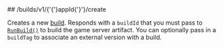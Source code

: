 
<MethodPill method="post" />
## /builds/v1/{'{'}appId{'}'}/create

Creates a new [build](https://hathora.dev/docs/concepts/hathora-entities#build). Responds with a `buildId` that you must pass to [`RunBuild()`](https://hathora.dev/api#tag/BuildV1/operation/RunBuild) to build the game server artifact. You can optionally pass in a `buildTag` to associate an external version with a build.